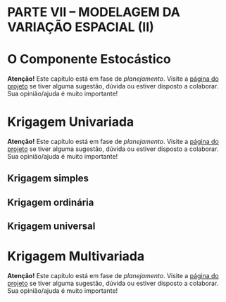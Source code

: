 # PARTE VII -- MODELAGEM DA VARIAÇÃO ESPACIAL (II)

# O Componente Estocástico

**Atenção!** Este capítulo está em fase de *planejamento*. Visite a [página do projeto][issues] se tiver 
alguma sugestão, dúvida ou estiver disposto a colaborar. Sua opinião/ajuda é muito importante!

[issues]: https://github.com/samuel-rosa/pedologia-quantitativa/issues "Sugestões e dúvidas"

# Krigagem Univariada

**Atenção!** Este capítulo está em fase de *planejamento*. Visite a [página do projeto][issues] se tiver 
alguma sugestão, dúvida ou estiver disposto a colaborar. Sua opinião/ajuda é muito importante!

[issues]: https://github.com/samuel-rosa/pedologia-quantitativa/issues "Sugestões e dúvidas"

## Krigagem simples

## Krigagem ordinária

## Krigagem universal

# Krigagem Multivariada

**Atenção!** Este capítulo está em fase de *planejamento*. Visite a [página do projeto][issues] se tiver 
alguma sugestão, dúvida ou estiver disposto a colaborar. Sua opinião/ajuda é muito importante!

[issues]: https://github.com/samuel-rosa/pedologia-quantitativa/issues "Sugestões e dúvidas"
